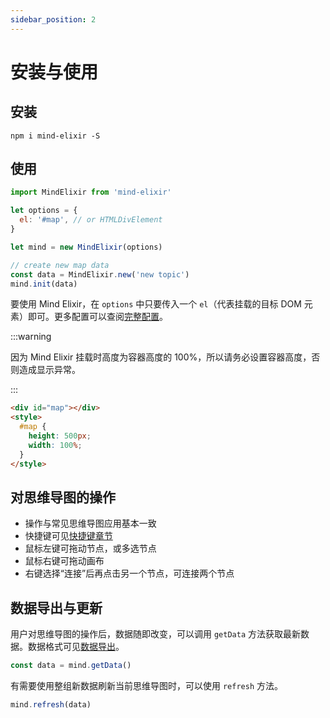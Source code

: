 ```yaml
---
sidebar_position: 2
---
```



# 安装与使用

## 安装

```
npm i mind-elixir -S
```

## 使用

```js
import MindElixir from 'mind-elixir'

let options = {
  el: '#map', // or HTMLDivElement
}

let mind = new MindElixir(options)

// create new map data
const data = MindElixir.new('new topic')
mind.init(data)
```

要使用 Mind Elixir，在 `options` 中只要传入一个 `el`（代表挂载的目标 DOM 元素）即可。更多配置可以查阅[完整配置](../api/mind-elixir.options.md)。

:::warning

因为 Mind Elixir 挂载时高度为容器高度的 100%，所以请务必设置容器高度，否则造成显示异常。

:::

```html
<div id="map"></div>
<style>
  #map {
    height: 500px;
    width: 100%;
  }
</style>
```

## 对思维导图的操作

- 操作与常见思维导图应用基本一致
- 快捷键可见[快捷键章节](../guides/shortcuts.md)
- 鼠标左键可拖动节点，或多选节点
- 鼠标右键可拖动画布
- 右键选择“连接”后再点击另一个节点，可连接两个节点

<MindElixirShowcase />


## 数据导出与更新

用户对思维导图的操作后，数据随即改变，可以调用 `getData` 方法获取最新数据。数据格式可见[数据导出](../guides/data-export.md)。

```js
const data = mind.getData()
```

有需要使用整组新数据刷新当前思维导图时，可以使用 `refresh` 方法。

```js
mind.refresh(data)
```

